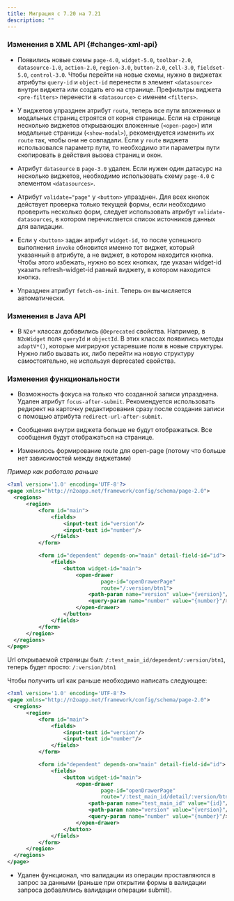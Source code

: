 ```yaml
---
title: Миграция с 7.20 на 7.21
description: ""
---
```

### Изменения в XML API {#changes-xml-api}

- Появились новые схемы `page-4.0`, `widget-5.0`, `toolbar-2.0`, `datasource-1.0`, `action-2.0`, `region-3.0`,
`button-2.0`, `cell-3.0`, `fieldset-5.0`, `control-3.0`.
Чтобы перейти на новые схемы, нужно в виджетах атрибуты `query-id` и `object-id` перенести в элемент `<datasource>`
внутри виджета или создать его на странице.
Префильтры виджета `<pre-filters>` перенести в `<datasource>` с именем `<filters>`.

- У виджетов упразднен атрибут `route`, теперь все пути вложенных и модальных страниц строятся от корня страницы.
Если на странице несколько виджетов открывающих вложенные (`<open-page>`) или модальные страницы (`<show-modal>`),
рекомендуется изменить их `route` так, чтобы они не совпадали.
Если у `route` виджета использовался параметр пути, то необходимо эти параметры пути скопировать в действия вызова страниц и окон.

- Атрибут `datasource` в `page-3.0` удален.
Если нужен один датасурс на несколько виджетов, необходимо использовать схему `page-4.0` с элементом `<datasources>`.

- Атрибут `validate="page"` у `<button>` упразднен.
Для всех кнопок действует проверка только текущей формы,
если необходимо проверить несколько форм, следует использовать атрибут `validate-datasources`,
в котором перечисляется список источников данных для валидации.

- Если у `<button>` задан атрибут `widget-id`, то после успешного выполнения `invoke`
обновится именно тот виджет, который указанный в атрибуте, а не виджет, в котором находится кнопка.
Чтобы этого избежать, нужно во всех кнопках,
где указан widget-id указать refresh-widget-id равный виджету, в котором находится кнопка.

- Упразднен атрибут `fetch-on-init`.
Теперь он вычисляется автоматически.

### Изменения в Java API

- В `N2o*` классах добавились `@Deprecated` свойства.
Например, в `N2oWidget` поля `queryId` и `objectId`.
В этих классах появились методы `adaptV*()`, которые мигрируют устаревшие поля в новые структуры.
Нужно либо вызвать их, либо перейти на новую структуру самостоятельно, не используя deprecated свойства.

### Изменения функциональности

- Возможность фокуса на только что созданной записи упразднена.
Удален атрибут `focus-after-submit`.
Рекомендуется использовать редирект на карточку редактирования сразу после создания записи с помощью атрибута `redirect-url-after-submit`.

- Сообщения внутри виджета больше не будут отображаться. Все сообщения будут отображаться на странице.

- Изменилось формирование route для open-page (потому что больше нет зависимостей между виджетами)

*Пример как работало раньше*

```xml
<?xml version='1.0' encoding='UTF-8'?>
<page xmlns="http://n2oapp.net/framework/config/schema/page-2.0">
  <regions>
      <region>
          <form id="main">
              <fields>
                  <input-text id="version"/>
                  <input-text id="number"/>
              </fields>
          </form>

          <form id="dependent" depends-on="main" detail-field-id="id">
              <fields>
                  <button widget-id="main">
                      <open-drawer
                              page-id="openDrawerPage"
                              route="/:version/btn1">
                          <path-param name="version" value="{version}"/>
                          <query-param name="number" value="{number}"/>
                      </open-drawer>
                  </button>
              </fields>
          </form>
      </region>
  </regions>
</page>
```

Url открываемой страницы был: `/:test_main_id/dependent/:version/btn1`, теперь будет просто: `/:version/btn1`

Чтобы получить url как раньше необходимо написать следующее:
```xml
<?xml version='1.0' encoding='UTF-8'?>
<page xmlns="http://n2oapp.net/framework/config/schema/page-2.0">
  <regions>
      <region>
          <form id="main">
              <fields>
                  <input-text id="version"/>
                  <input-text id="number"/>
              </fields>
          </form>

          <form id="dependent" depends-on="main" detail-field-id="id">
              <fields>
                  <button widget-id="main">
                      <open-drawer
                              page-id="openDrawerPage"
                              route="/:test_main_id/detail/:version/btn1">
                          <path-param name="test_main_id" value="{id}"/>
                          <path-param name="version" value="{version}"/>
                          <query-param name="number" value="{number}"/>
                      </open-drawer>
                  </button>
              </fields>
          </form>
      </region>
  </regions>
</page>
```

- Удален функционал, что валидации из операции проставляются в запрос за данными (раньше при открытии формы в валидации запроса
добавлялись валидации операции submit).

